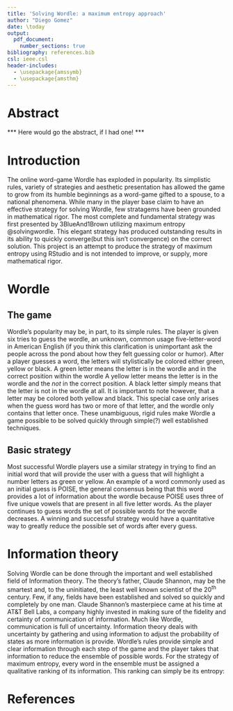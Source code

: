 ```yaml
---
title: 'Solving Wordle: a maximum entropy approach'
author: "Diego Gomez"
date: \today
output: 
  pdf_document:
    number_sections: true
bibliography: references.bib
csl: ieee.csl
header-includes:
  - \usepackage{amssymb}
  - \usepackage{amsthm}
---
```


# Abstract

*** Here would go the abstract, if I had one! ***

# Introduction

The online word-game Wordle has exploded in popularity. Its simplistic rules, variety of strategies and aesthetic presentation has allowed the game to grow from its humble beginnings as a word-game gifted to a spouse, to a national phenomena. While many in the player base claim to have an effective strategy for solving Wordle, few stratagems have been grounded in mathematical rigor. The most complete and fundamental strategy was first presented by 3BlueAnd1Brown utilizing maximum entropy @solvingwordle. This elegant strategy has produced outstanding results in its ability to quickly converge(but this isn't convergence) on the correct solution. This project is an attempt to produce the strategy of maximum entropy using RStudio and is not intended to improve, or supply, more mathematical rigor.

# Wordle
## The game
Wordle's popularity may be, in part, to its simple rules. The player is given six tries to guess the wordle, an unknown, common usage five-letter-word in American English (if you think this clarification is unimportant ask the people across the pond about how they felt guessing color or humor). After a player guesses a word, the letters will stylistically be colored either green, yellow or black. A green letter means the letter is in the wordle and in the correct position within the wordle A yellow letter means the letter is in the wordle and the *not* in the correct position. A black letter simply means that the letter is not in the wordle at all. It is important to note however, that a letter may be colored both yellow and black. This special case only arises when the guess word has two or more of that letter, and the wordle only contains that letter once. These unambiguous, rigid rules make Wordle a game possible to be solved quickly through simple(?) well established techniques.

## Basic strategy
Most successful Wordle players use a similar strategy in trying to find an initial word that will provide the user with a guess that will highlight a number letters as green or yellow. An example of a word commonly used as an initial guess is POISE, the general consensus being that this word provides a lot of information about the wordle because POISE uses three of five unique vowels that are present in all five letter words. As the player continues to guess words the set of possible words for the wordle decreases. A winning and successful strategy would have a quantitative way to greatly reduce the possible set of words after every guess.

# Information theory
Solving Wordle can be done through the important and well established field of Information theory. The theory's father, Claude Shannon, may be the smartest and, to the uninitiated, the least well known scientist of the $20^{\mathrm{th}}$ century. Few, if any, fields have been established and solved so quickly and completely by one man. Claude Shannon's masterpiece came at his time at AT&T Bell Labs, a company highly invested in making sure of the fidelity and certainty of communication of information. Much like Wordle, communication is full of uncertainty. Information theory deals with uncertainty by gathering and using information to adjust the probability of states as more information is provide. Wordle's rules provide simple and clear information through each step of the game and the player takes that information to reduce the ensemble of possible words. For the strategy of maximum entropy, every word in the ensemble must be assigned a qualitative ranking of its information. This ranking can simply be its entropy: 

\begin{equation}
H = - \sum_i p_i \log_2 p_i
\end{equation}

# References


